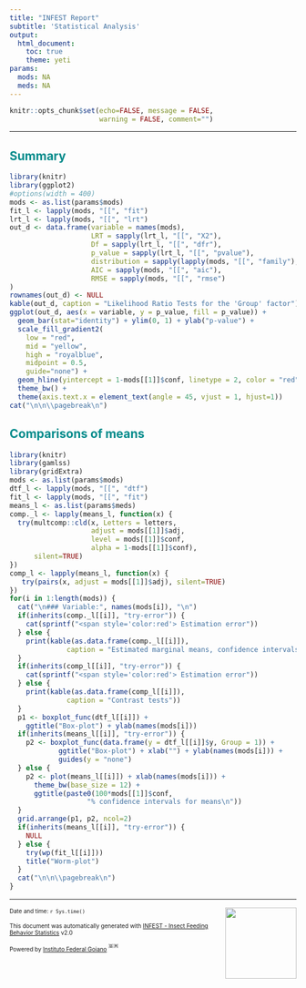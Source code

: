 ---
title: "INFEST Report"
subtitle: 'Statistical Analysis'
output: 
  html_document:
    toc: true
    theme: yeti
params:
  mods: NA
  meds: NA
---


```{r setup, include=FALSE}
knitr::opts_chunk$set(echo=FALSE, message = FALSE, 
                      warning = FALSE, comment="")
```


****

## <span style="color:darkcyan"> Summary

```{r, results='asis', fig.height = 3, fig.width = 10}
library(knitr)
library(ggplot2)
#options(width = 400)
mods <- as.list(params$mods)
fit_l <- lapply(mods, "[[", "fit")
lrt_l <- lapply(mods, "[[", "lrt")
out_d <- data.frame(variable = names(mods), 
                    LRT = sapply(lrt_l, "[[", "X2"),
                    Df = sapply(lrt_l, "[[", "dfr"),
                    p_value = sapply(lrt_l, "[[", "pvalue"),
                    distribution = sapply(lapply(mods, "[[", "family"), "[", 2),
                    AIC = sapply(mods, "[[", "aic"),
                    RMSE = sapply(mods, "[[", "rmse")
)
rownames(out_d) <- NULL
kable(out_d, caption = "Likelihood Ratio Tests for the 'Group' factor")
ggplot(out_d, aes(x = variable, y = p_value, fill = p_value)) + 
  geom_bar(stat="identity") + ylim(0, 1) + ylab("p-value") +
  scale_fill_gradient2(
    low = "red", 
    mid = "yellow", 
    high = "royalblue", 
    midpoint = 0.5,
    guide="none") +
  geom_hline(yintercept = 1-mods[[1]]$conf, linetype = 2, color = "red") +
  theme_bw() +
  theme(axis.text.x = element_text(angle = 45, vjust = 1, hjust=1))
cat("\n\n\\pagebreak\n")
```


## <span style="color:darkcyan"> Comparisons of means

```{r, results = 'asis', fig.height = 4, fig.width = 10}
library(knitr)
library(gamlss)
library(gridExtra)
mods <- as.list(params$mods)
dtf_l <- lapply(mods, "[[", "dtf")
fit_l <- lapply(mods, "[[", "fit")
means_l <- as.list(params$meds)
comp._l <- lapply(means_l, function(x) {
  try(multcomp::cld(x, Letters = letters, 
                    adjust = mods[[1]]$adj, 
                    level = mods[[1]]$conf, 
                    alpha = 1-mods[[1]]$conf),
      silent=TRUE)
})
comp_l <- lapply(means_l, function(x) {
   try(pairs(x, adjust = mods[[1]]$adj), silent=TRUE)
})
for(i in 1:length(mods)) {
  cat("\n### Variable:", names(mods[i]), "\n")
  if(inherits(comp._l[[i]], "try-error")) {
    cat(sprintf("<span style='color:red'> Estimation error"))  
  } else {
    print(kable(as.data.frame(comp._l[[i]]), 
              caption = "Estimated marginal means, confidence intervals and pairwise comparisons")) 
  }
  if(inherits(comp_l[[i]], "try-error")) {
    cat(sprintf("<span style='color:red'> Estimation error"))
  } else {
    print(kable(as.data.frame(comp_l[[i]]), 
              caption = "Contrast tests"))
  }
  p1 <- boxplot_func(dtf_l[[i]]) + 
    ggtitle("Box-plot") + ylab(names(mods[i]))
  if(inherits(means_l[[i]], "try-error")) {
    p2 <- boxplot_func(data.frame(y = dtf_l[[i]]$y, Group = 1)) +
            ggtitle("Box-plot") + xlab("") + ylab(names(mods[i])) +
            guides(y = "none")
  } else {
    p2 <- plot(means_l[[i]]) + xlab(names(mods[i])) +
      theme_bw(base_size = 12) +
      ggtitle(paste0(100*mods[[1]]$conf,
                   "% confidence intervals for means\n"))
  }
  grid.arrange(p1, p2, ncol=2)
  if(inherits(means_l[[i]], "try-error")) {
    NULL
  } else {
    try(wp(fit_l[[i]]))
    title("Worm-plot") 
  }
  cat("\n\n\\pagebreak\n")
}
```



****
<div class="logos"><img src="infest_2_0.png" width="125px" align="right"></div>

<font size="1">  Date and time: `r Sys.time()`

This document was automatically generated with [INFEST - Insect Feeding Behavior Statistics](https://arsilva87.github.io/infest/) v2.0 

Powered by [Instituto Federal Goiano](https://www.ifgoiano.edu.br/home/index.php/urutai)  <img draggable="false" role="img" class="emoji" alt="🇧🇷" src="br-flag.svg" width="17px">
